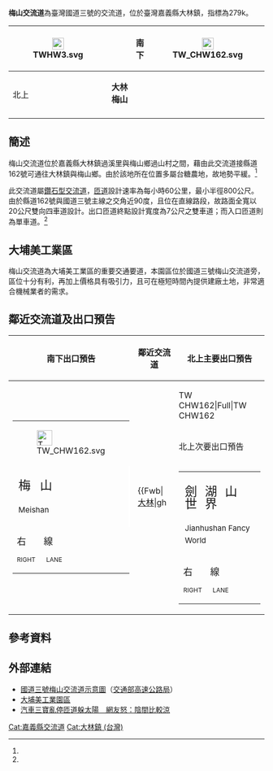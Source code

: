 {{Notability Unreferenced |time=2017-08-10T23:16:45+00:00}}
{{Infobox Taiwan Highway IC
| name = 梅山交流道
| name_en = Meishan Interchange
| rd_type = NH
| rd_number = 3
| exit = 279
| exit_name = 梅山
| image = 梅山交流道.JPG
| imagename = 梅山交流道南下出口
| location = [[臺灣|臺灣]][[嘉義縣|嘉義縣]][[大林鎮_(台灣)|大林鎮]]
| connect = {{Jct|country=TWN|CH|162}}
| goto = [[梅山鄉_(台灣)|梅山鄉]]、大林鎮、[[劍湖山世界|劍湖山世界]]
| class = 鑽石型
| time = 2001年11月27日
}}
'''梅山交流道'''為臺灣國道三號的交流道，位於臺灣嘉義縣大林鎮，指標為279k。
{|class="wikitable" style="text-align:center"
! rowspan="3" | [[File:TWHW3.svg|23px]]
| rowspan="3" | {{Taiwan Highway IC|279|梅山}}
| 南下
| rowspan="2" | [[File:TW_CHW162.svg|23px]]
| '''梅山　大林'''  
|- 
| rowspan="2" | 北上
| '''大林　梅山'''
|-
| colspan="2" | {{Brown|'''劍湖山世界'''}}
|}

== 簡述 ==
梅山交流道位於嘉義縣大林鎮過溪里與梅山鄉過山村之間，藉由此交流道接縣道162號可通往大林鎮與梅山鄉。由於該地所在位置多屬台糖農地，故地勢平緩。<ref name="nh3b"/>

此交流道屬[[交流道#鑽石型|鑽石型交流道]]，[[匝道|匝道]]設計速率為每小時60公里，最小半徑800公尺。由於縣道162號與國道三號主線之交角近90度，且位在直線路段，故路面全寬以20公尺雙向四車道設計。出口匝道終點設計寬度為7公尺之雙車道；而入口匝道則為單車道。<ref name="nh3b"/>

== 大埔美工業區 ==
梅山交流道為大埔美工業區的重要交通要道，本園區位於國道三號梅山交流道旁，區位十分有利，再加上價格具有吸引力，且可在極短時間內提供建廠土地，非常適合機械業者的需求。

== 鄰近交流道及出口預告 ==
{|class="toccolours" border="1" cellpadding="4" style="margin:0 auto; border-collapse:collapse; text-align:center; white-space:nowrap"
! 南下出口預告 !! 鄰近交流道 !! 北上主要出口預告
|-
| rowspan="3" style="text-align:right; font-size:15px" |{{Taiwan Highway IC|250|大林}}
{|style="width:190px; background-color:#007F00; text-align:center; color:#FFF; font-weight:bold"
| colspan="2" | <div style="margin-top:6px; margin-bottom:3px">[[File:TW_CHW162.svg|30px]]</div>
|-
| style="width:90px; border-right:2px solid #FFF; line-height:24px; font-size:24px; word-spacing:12px" | 梅 山<div style="font-size:15px">Meishan</div>
| style="width:90px; line-height:24px; font-size:24px; word-spacing:12px" | 大 林<div style="font-size:15px">Dalin</div>
|-
| colspan="2" style="line-height:18px; font-size:18px; word-spacing:30px" | 右 線<div style="font-size:12px; word-spacing:18px">RIGHT LANE</div>
|}
| rowspan="3" |
{{Start expwy box|[[中華民國國道|中華民國國道]]}}
{{S-expwy IC|[[古坑服務區|古坑服務區]]|往　[[古坑交流道_(國道3號)|古坑交流道]]}}
{{S-line|{{Jct|country=TWN|NH|3}}|279k|#007A36}}
{{S-expwy IC|[[竹崎交流道|竹崎交流道]]|往　[[中埔交流道|中埔交流道]]}}
{{Illus}}
{{Fwu|st|[[古坑鄉|古坑]]}}
{{Fwi3|ser|古坑}}
{{Fwh|st}}
{{Fwm|TWHW3}}
{{Fwh|st|279|梅山}}
{{Fwb|[[大林鎮_(台灣)|大林]]|gh||TW CHW162|Full|TW CHW162||gh|[[File:TW_PHW3.svg|20px]][[梅山鄉_(台灣)|梅山]]}}
{{Fwh|st}}
{{Fwm|TWHW3}}
{{Fwh|st}}
{{Fwi|Full|290|竹崎}}
{{Fwd|st|[[中埔鄉|中埔]]}}
{{Fwed}}
|
{|align="center"
| style="text-align:right; font-size:15px" |{{Taiwan Highway IC|250|大林}}
{|style="width:190px; background-color:#007F00; text-align:center; color:#FFF; font-weight:bold"
| colspan="2" | <div style="margin-top:6px; margin-bottom:3px">[[File:TW_CHW162.svg|30px]]</div>
|-
| style="width:90px; border-right:2px solid #FFF; line-height:24px; font-size:24px; word-spacing:12px" | 大 林<div style="font-size:15px">Dalin</div>
| style="width:90px; line-height:24px; font-size:24px; word-spacing:12px" | 梅 山<div style="font-size:15px">Meishan</div>
|-
| colspan="2" style="line-height:18px; font-size:18px; word-spacing:30px" | 右 線<div style="font-size:12px; word-spacing:18px">RIGHT LANE</div>
|}
|}
|-
! style="height:0" | 北上次要出口預告
|-
|
{|align="center" style="width:210px; background-color:#4C2600; text-align:center; color:#FFF; font-weight:bold"
| style="line-height:24px; font-size:24px" | <div style="margin-top:6px; word-spacing:9px">劍 湖 山 世 界</div><div style="font-size:15px">Jianhushan Fancy World</div>
|-
| style="line-height:18px; font-size:18px; word-spacing:30px" | 右 線<div style="font-size:12px; word-spacing:18px">RIGHT LANE</div>
|}
|}

== 參考資料 ==
{{Reflist|refs=
<ref name="nh3b">{{Cite book |last= 廖肇昌等|date=2004年1月 |title= 第二高速公路興建專輯 1. 規劃篇|url= |location= |publisher=交通部臺灣區國道新建工程局 |page= p.81|isbn= 957-01-6351-8}}</ref>
}}

== 外部連結 ==
* [https://www.freeway.gov.tw/UserFiles/File/Traffic/7-1-2/%E4%BA%A4%E6%B5%81%E9%81%93%E7%A4%BA%E6%84%8F%E5%9C%96_102.10/03-279%E6%A2%85%E5%B1%B1.jpg 國道三號梅山交流道示意圖]（[[交通部高速公路局|交通部高速公路局]]）
* [http://dapumei.cyhg.gov.tw/Intro.aspx 大埔美工業園區] {{Wayback|url=http://dapumei.cyhg.gov.tw/Intro.aspx |date=20170912233828 }}
* [http://www.appledaily.com.tw/realtimenews/article/new/20170710/1157982/ 汽車三寶亂停匝道躲太陽　網友怒：陰間比較涼] {{Wayback|url=http://www.appledaily.com.tw/realtimenews/article/new/20170710/1157982/ |date=20170912191601 }}

{{中華民國國道3號}}

[[Cat:嘉義縣交流道|Cat:嘉義縣交流道]]
[[Cat:大林鎮_(台灣)|Cat:大林鎮 (台灣)]]